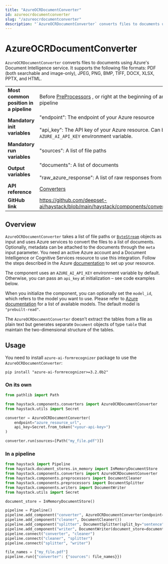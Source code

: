 ```yaml
---
title: "AzureOCRDocumentConverter"
id: azureocrdocumentconverter
slug: "/azureocrdocumentconverter"
description: "`AzureOCRDocumentConverter` converts files to documents using Azure's Document Intelligence service. It supports the following file formats: PDF (both searchable and image-only), JPEG, PNG, BMP, TIFF, DOCX, XLSX, PPTX, and HTML."
---
```


# AzureOCRDocumentConverter

`AzureOCRDocumentConverter` converts files to documents using Azure's Document Intelligence service. It supports the following file formats: PDF (both searchable and image-only), JPEG, PNG, BMP, TIFF, DOCX, XLSX, PPTX, and HTML.

|  |  |
| --- | --- |
| **Most common position in a pipeline** | Before [PreProcessors](/docs/pipeline-components/preprocessors.mdx) , or right at the beginning of an indexing pipeline |
| **Mandatory init variables** | "endpoint": The endpoint of your Azure resource  <br /> <br />"api_key": The API key of your Azure resource. Can be set with `AZURE_AI_API_KEY` environment variable. |
| **Mandatory run variables** | "sources": A list of file paths |
| **Output variables** | "documents": A list of documents  <br /> <br />"raw_azure_response": A list of raw responses from Azure |
| **API reference** | [Converters](/reference/converters-api) |
| **GitHub link** | https://github.com/deepset-ai/haystack/blob/main/haystack/components/converters/azure.py |

## Overview

`AzureOCRDocumentConverter` takes a list of file paths or [`ByteStream`](../../concepts/data-classes.mdx#bytestresm) objects as input and uses Azure services to convert the files to a list of documents. Optionally, metadata can be attached to the documents through the `meta` input parameter. You need an active Azure account and a Document Intelligence or Cognitive Services resource to use this integration. Follow the steps described in the Azure [documentation](https://learn.microsoft.com/en-us/azure/ai-services/document-intelligence/quickstarts/get-started-sdks-rest-api) to set up your resource.

The component uses an `AZURE_AI_API_KEY` environment variable by default. Otherwise, you can pass an `api_key` at initialization – see code examples below.

When you initialize the component, you can optionally set the `model_id`, which refers to the model you want to use. Please refer to [Azure documentation](https://learn.microsoft.com/en-us/azure/ai-services/document-intelligence/choose-model-feature) for a list of available models. The default model is `"prebuilt-read"`.

The `AzureOCRDocumentConverter` doesn’t extract the tables from a file as plain text but generates separate `Document` objects of type `table` that maintain the two-dimensional structure of the tables.

## Usage

You need to install `azure-ai-formrecognizer` package to use the `AzureOCRDocumentConverter`:

```shell
pip install "azure-ai-formrecognizer>=3.2.0b2"
```

### On its own

```python
from pathlib import Path

from haystack.components.converters import AzureOCRDocumentConverter
from haystack.utils import Secret

converter = AzureOCRDocumentConverter(
    endpoint="azure_resource_url",
    api_key=Secret.from_token("<your-api-key>")
)

converter.run(sources=[Path("my_file.pdf")])
```

### In a pipeline

```python
from haystack import Pipeline
from haystack.document_stores.in_memory import InMemoryDocumentStore
from haystack.components.converters import AzureOCRDocumentConverter
from haystack.components.preprocessors import DocumentCleaner
from haystack.components.preprocessors import DocumentSplitter
from haystack.components.writers import DocumentWriter
from haystack.utils import Secret

document_store = InMemoryDocumentStore()

pipeline = Pipeline()
pipeline.add_component("converter", AzureOCRDocumentConverter(endpoint="azure_resource_url", api_key=Secret.from_token("<your-api-key>")))
pipeline.add_component("cleaner", DocumentCleaner())
pipeline.add_component("splitter", DocumentSplitter(split_by="sentence", split_length=5))
pipeline.add_component("writer", DocumentWriter(document_store=document_store))
pipeline.connect("converter", "cleaner")
pipeline.connect("cleaner", "splitter")
pipeline.connect("splitter", "writer")

file_names = ["my_file.pdf"]
pipeline.run({"converter": {"sources": file_names}})
```
